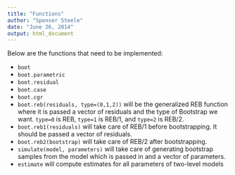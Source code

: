 ```yaml
---
title: "Functions"
author: "Spenser Steele"
date: "June 26, 2014"
output: html_document
---
```

Below are the functions that need to be implemented:

* `boot`
* `boot.parametric`
* `boot.residual`
* `boot.case`
* `boot.cgr`
* `boot.reb(residuals, type=(0,1,2))` will be the generalized REB function where it is passed a vector of residuals and the type of Bootstrap we want. `type=0` is REB, `type=1` is REB/1, and `type=2` is REB/2.
* `boot.reb1(residuals)` will take care of REB/1 before bootstrapping. It should be passed a vector of residuals.
* `boot.reb2(bootstrap)` will take care of REB/2 after bootstrapping.
* `simulate(model, parameters)` will take care of generating bootstrap samples from the model which is passed in and a vector of parameters.
* `estimate` will compute estimates for all parameters of two-level models